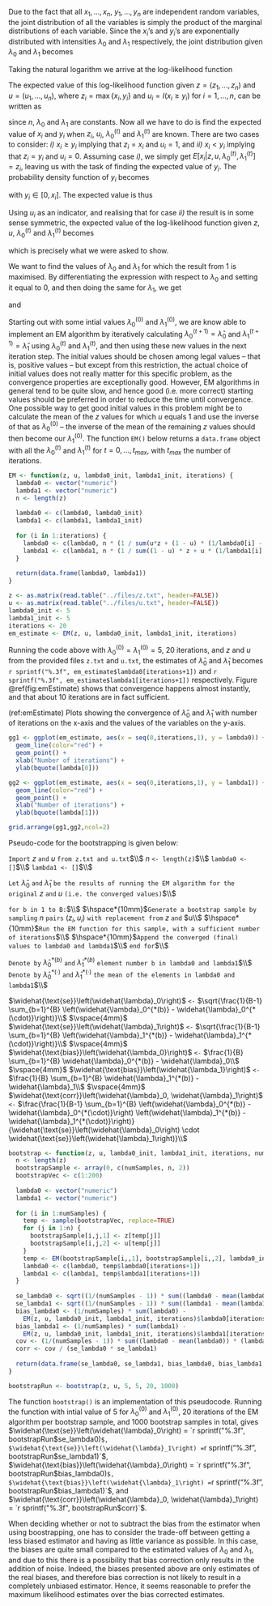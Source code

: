 \section{Problem C: The EM algorithm and bootstrapping}

\subsection{1.}

Due to the fact that all $x_1,...,x_n$, $y_1,...,y_n$ are independent random variables, the joint distribution of all the variables is simply the product of the marginal distributions of each variable. Since the $x_i$'s and $y_i$'s are exponentially distributed with intensities $\lambda_0$ and $\lambda_1$ respectively, the joint distribution given $\lambda_0$ and $\lambda_1$ becomes

\begin{equation}
f(x, y | \lambda_0, \lambda_1) = \prod_{i=1}^{n} \lambda_0 e^{-\lambda_0 x_i} \prod_{i=1}^{n} \lambda_1 e^{-\lambda_1 y_i}.
\end{equation}

Taking the natural logarithm we arrive at the log-likelihood function

\begin{equation}
\ln \left[f(x, y | \lambda_0, \lambda_1)\right] = n (\ln(\lambda_0) + \ln(\lambda_1)) - \lambda_0 \sum_{i=1}^{n} x_i - \lambda_1 \sum_{i=1}^{n} y_i.
\end{equation}

The expected value of this log-likelihood function given $z = (z_1,...,z_n)$ and $u = (u_1,...,u_n)$, where $z_i = \max{\{x_i, y_i\}}$ and $u_i = I(x_i \geqslant y_i)$ for $i = 1,...,n$, can be written as

\begin{align*}
&E\left[n (\ln(\lambda_0) + \ln(\lambda_1)) - \lambda_0 \sum_{i=1}^{n} x_i - \lambda_1 \sum_{i=1}^{n} y_i | z, u, \lambda_0^{(t)}, \lambda_1^{(t)}\right]\\
&= n (\ln(\lambda_0) + \ln(\lambda_1)) - \lambda_0 \sum_{i=1}^{n} E[x_i | z, u, \lambda_0^{(t)}, \lambda_1^{(t)}] - \lambda_1 \sum_{i=1}^{n} E[y_i | z, u, \lambda_0^{(t)}, \lambda_1^{(t)}],
\end{align*}

since $n$, $\lambda_0$ and $\lambda_1$ are constants. Now all we have to do is find the expected value of $x_i$ and $y_i$ when $z_i$, $u_i$, $\lambda_0^{(t)}$ and $\lambda_1^{(t)}$ are known. There are two cases to consider: _i)_ $x_i \geqslant y_i$ implying that $z_i = x_i$ and $u_i = 1$, and _ii)_ $x_i < y_i$ implying that $z_i = y_i$ and $u_i = 0$. Assuming case _i)_, we simply get $E[x_i | z, u, \lambda_0^{(t)}, \lambda_1^{(t)}] = z_i$, leaving us with the task of finding the expected value of $y_i$. The probability density function of $y_i$ becomes

\begin{equation}
f(y_i | z, u, \lambda_0^{(t)}, \lambda_1^{(t)}) = f(y_i | x_i, x_i \geqslant y_i, \lambda_1^{(t)}) = \frac{\lambda_1^{(t)} \exp{\left\{-\lambda_1^{(t)} y_i\right\}}}{\int_{0}^{x_i} \lambda_1^{(t)} \exp{\left\{-\lambda_1^{(t)} y_i\right\}} dy_i} = \frac{\lambda_1^{(t)} \exp{\left\{-\lambda_1^{(t)} y_i\right\}}}{1 - \exp{\left\{-\lambda_1^{(t)} x_i\right\}}},
\end{equation}

with $y_i \in {[0,x_i]}$. The expected value is thus

\begin{align*}
\int_{0}^{x_i} y_i \frac{\lambda_1^{(t)} \exp{\left\{-\lambda_1^{(t)} y_i\right\}}}{1 - \exp{\left\{-\lambda_1^{(t)} x_i\right\}}} dy_i &= \frac{1}{1 - \exp{\left\{-\lambda_1^{(t)} x_i\right\}}} \int_{0}^{x_i} y_i \lambda_1^{(t)} \exp{\left\{-\lambda_1^{(t)} y_i\right\}} dy_i\\
&= \frac{1}{1 - \exp{\left\{-\lambda_1^{(t)} x_i\right\}}} \left(\frac{1}{\lambda_1^{(t)}} - \frac{x_i + \frac{1}{\lambda_1^{(t)}}}{\exp{\{\lambda_1^{(t)} x_i\}}}\right)\\
&= \frac{\frac{\exp{\left\{\lambda_1^{(t)} x_i\right\}}}{\lambda_1^{(t)}} - x_i - \frac{1}{\lambda_1^{(t)}}}{\exp{\left\{\lambda_1^{(t)} x_i\right\}} - 1} = \frac{1}{\lambda_1^{(t)}} - \frac{x_i}{\exp{\left\{\lambda_1^{(t)} x_i\right\}} - 1}.
\end{align*}

Using $u_i$ as an indicator, and realising that for case _ii)_ the result is in some sense symmetric, the expected value of the log-likelihood function given $z$, $u$, $\lambda_0^{(t)}$ and $\lambda_1^{(t)}$ becomes

\begin{align*}
E\left[n (\ln(\lambda_0) + \ln(\lambda_1)) - \lambda_0 \sum_{i=1}^{n} x_i - \lambda_1 \sum_{i=1}^{n} y_i | z, u, \lambda_0^{(t)}, \lambda_1^{(t)}\right] &= n (\ln(\lambda_0) + \ln(\lambda_1))\\
&- \lambda_0 \sum_{i=1}^{n} \left[u_i z_i + (1 - u_i) \left(\frac{1}{\lambda_0^{(t)}} - \frac{z_i}{\exp{\left\{\lambda_0^{(t)} z_i\right\}} - 1}\right)\right]\\
&- \lambda_1 \sum_{i=1}^{n} \left[(1 - u_i) z_i + u_i \left(\frac{1}{\lambda_1^{(t)}} - \frac{z_i}{\exp{\left\{\lambda_1^{(t)} z_i\right\}} - 1}\right)\right],
\end{align*}

which is precisely what we were asked to show.

\subsection{2.}

We want to find the values of $\lambda_0$ and $\lambda_1$ for which the result from 1 is maximised. By differentiating the expression with respect to $\lambda_0$ and setting it equal to 0, and then doing the same for $\lambda_1$, we get

\begin{equation}
\widehat{\lambda}_0 = n \left(\sum_{i=1}^{n} \left(u_i z_i + (1 - u_i) \left(\frac{1}{\lambda_0^{(t)}} - \frac{z_i}{\exp{\left\{\lambda_0^{(t)} z_i\right\}} - 1}\right)\right)\right)^{-1}
\end{equation}

and

\begin{equation}
\widehat{\lambda}_1 = n \left(\sum_{i=1}^{n} \left((1 - u_i) z_i + u_i \left(\frac{1}{\lambda_1^{(t)}} - \frac{z_i}{\exp{\left\{\lambda_1^{(t)} z_i\right\}} - 1}\right)\right)\right)^{-1}.
\end{equation}

Starting out with some intial values $\lambda_0^{(0)}$ and $\lambda_1^{(0)}$, we are know able to implement an EM algorithm by iteratively calculating $\lambda_0^{(t+1)} = \widehat{\lambda}_0$ and $\lambda_1^{(t+1)} = \widehat{\lambda}_1$ using $\lambda_0^{(t)}$ and $\lambda_1^{(t)}$, and then using these new values in the next iteration step. The initial values should be chosen among legal values -- that is, positive values -- but except from this restriction, the actual choice of initial values does not really matter for this specific problem, as the convergence properties are exceptionally good. However, EM algorithms in general tend to be quite slow, and hence good (i.e. more correct) starting values should be preferred in order to reduce the time until convergence. One possible way to get good initial values in this problem might be to calculate the mean of the $z$ values for which $u$ equals 1 and use the inverse of that as $\lambda_0^{(0)}$ -- the inverse of the mean of the remaining $z$ values should then become our $\lambda_1^{(0)}$. The function `EM()` below returns a `data.frame` object with all the $\lambda_0^{(t)}$ and $\lambda_1^{(t)}$ for $t = 0,...,t_{max}$, with $t_{max}$ the number of iterations.

```r
EM <- function(z, u, lambda0_init, lambda1_init, iterations) {
  lambda0 <- vector("numeric")
  lambda1 <- vector("numeric")
  n <- length(z)
  
  lambda0 <- c(lambda0, lambda0_init)
  lambda1 <- c(lambda1, lambda1_init)
  
  for (i in 1:iterations) {
    lambda0 <- c(lambda0, n * (1 / sum(u*z + (1 - u) * (1/lambda0[i] - z/(exp(lambda0[i] * z) - 1)))))
    lambda1 <- c(lambda1, n * (1 / sum((1 - u) * z + u * (1/lambda1[i] - z/(exp(lambda1[i] * z) - 1)))))
  }
  
  return(data.frame(lambda0, lambda1))
}
```

```r
z <- as.matrix(read.table("../files/z.txt", header=FALSE))
u <- as.matrix(read.table("../files/u.txt", header=FALSE))
lambda0_init <- 5
lambda1_init <- 5
iterations <- 20
em_estimate <- EM(z, u, lambda0_init, lambda1_init, iterations)
```

Running the code above with $\lambda_0^{(0)} = \lambda_1^{(0)} = 5$, 20 iterations, and $z$ and $u$ from the provided files `z.txt` and `u.txt`, the estimates of $\widehat{\lambda}_0$ and $\widehat{\lambda}_1$ becomes `r sprintf("%.3f", em_estimate$lambda0[iterations+1])` and `r sprintf("%.3f", em_estimate$lambda1[iterations+1])` respectively. Figure \@ref(fig:emEstimate) shows that convergence happens almost instantly, and that about 10 iterations are in fact sufficient.

(ref:emEstimate) Plots showing the convergence of $\widehat{\lambda}_0$ and $\widehat{\lambda}_1$ with number of iterations on the x-axis and the values of the variables on the y-axis.

```r
gg1 <- ggplot(em_estimate, aes(x = seq(0,iterations,1), y = lambda0)) +
  geom_line(color="red") +
  geom_point() +
  xlab("Number of iterations") +
  ylab(bquote(lambda[0]))

gg2 <- ggplot(em_estimate, aes(x = seq(0,iterations,1), y = lambda1)) +
  geom_line(color="red") +
  geom_point() +
  xlab("Number of iterations") +
  ylab(bquote(lambda[1]))

grid.arrange(gg1,gg2,ncol=2)
```


\subsection{3.}

Pseudo-code for the bootstrapping is given below:

`Import` $z$ `and` $u$ `from z.txt and u.txt`$\\$
$n$ `<- length(z)`$\\$
`lambda0 <- []`$\\$
`lambda1 <- []`$\\$

`Let` $\widehat{\lambda}_0$ `and` $\widehat{\lambda}_1$ `be the results of running the EM algorithm for the original` $z$ `and` $u$ `(i.e. the converged values)`$\\$

`for b in 1 to B:`$\\$
  $\hspace*{10mm}$`Generate a bootstrap sample by sampling` $n$ `pairs` $(z_i,u_i)$ `with replacement from` $z$ `and` $u\\$
  $\hspace*{10mm}$`Run the EM function for this sample, with a sufficient number of iterations`$\\$
  $\hspace*{10mm}$`Append the converged (final) values to lambda0 and lambda1`$\\$
`end for`$\\$

`Denote by` $\widehat{\lambda}_0^{*(b)}$ `and` $\widehat{\lambda}_1^{*(b)}$ `element number b in lambda0 and lambda1`$\\$
`Denote by` $\widehat{\lambda}_0^{*(\cdot)}$ `and` $\widehat{\lambda}_1^{*(\cdot)}$ `the mean of the elements in lambda0 and lambda1`$\\$

$\widehat{\text{se}}\left(\widehat{\lambda}_0\right)$ `<-` $\sqrt{\frac{1}{B-1} \sum_{b=1}^{B} \left(\widehat{\lambda}_0^{*(b)} - \widehat{\lambda}_0^{*(\cdot)}\right)}\\$
$\vspace{4mm}$
$\widehat{\text{se}}\left(\widehat{\lambda}_1\right)$ `<-` $\sqrt{\frac{1}{B-1} \sum_{b=1}^{B} \left(\widehat{\lambda}_1^{*(b)} - \widehat{\lambda}_1^{*(\cdot)}\right)}\\$
$\vspace{4mm}$
$\widehat{\text{bias}}\left(\widehat{\lambda_0}\right)$ `<-` $\frac{1}{B} \sum_{b=1}^{B} \widehat{\lambda}_0^{*(b)} - \widehat{\lambda}_0\\$
$\vspace{4mm}$
$\widehat{\text{bias}}\left(\widehat{\lambda_1}\right)$ `<-` $\frac{1}{B} \sum_{b=1}^{B} \widehat{\lambda}_1^{*(b)} - \widehat{\lambda}_1\\$
$\vspace{4mm}$
$\widehat{\text{corr}}\left(\widehat{\lambda}_0, \widehat{\lambda}_1\right)$ `<-` $\frac{\frac{1}{B-1} \sum_{b=1}^{B} \left(\widehat{\lambda}_0^{*(b)} - \widehat{\lambda}_0^{*(\cdot)}\right) \left(\widehat{\lambda}_1^{*(b)} - \widehat{\lambda}_1^{*(\cdot)}\right)}{\widehat{\text{se}}\left(\widehat{\lambda}_0\right) \cdot  \widehat{\text{se}}\left(\widehat{\lambda}_1\right)}\\$


```r
bootstrap <- function(z, u, lambda0_init, lambda1_init, iterations, numSamples) {
  n <- length(z)
  bootstrapSample <- array(0, c(numSamples, n, 2))
  bootstrapVec <- c(1:200)
  
  lambda0 <- vector("numeric")
  lambda1 <- vector("numeric")
  
  for (i in 1:numSamples) {
    temp <- sample(bootstrapVec, replace=TRUE)
    for (j in 1:n) {
      bootstrapSample[i,j,1] <- z[temp[j]]
      bootstrapSample[i,j,2] <- u[temp[j]]
    }
    temp <- EM(bootstrapSample[i,,1], bootstrapSample[i,,2], lambda0_init, lambda1_init, iterations)
    lambda0 <- c(lambda0, temp$lambda0[iterations+1])
    lambda1 <- c(lambda1, temp$lambda1[iterations+1])
  }
  
  se_lambda0 <- sqrt((1/(numSamples - 1)) * sum((lambda0 - mean(lambda0))^2))
  se_lambda1 <- sqrt((1/(numSamples - 1)) * sum((lambda1 - mean(lambda1))^2))
  bias_lambda0 <- (1/numSamples) * sum(lambda0) - 
    EM(z, u, lambda0_init, lambda1_init, iterations)$lambda0[iterations+1]
  bias_lambda1 <- (1/numSamples) * sum(lambda1) - 
    EM(z, u, lambda0_init, lambda1_init, iterations)$lambda1[iterations+1]
  cov <- (1/(numSamples - 1)) * sum((lambda0 - mean(lambda0)) * (lambda1 - mean(lambda1)))
  corr <- cov / (se_lambda0 * se_lambda1)
  
  return(data.frame(se_lambda0, se_lambda1, bias_lambda0, bias_lambda1, corr))
}

bootstrapRun <- bootstrap(z, u, 5, 5, 20, 1000)
```

The function `bootstrap()` is an implementation of this pseudocode. Running the function with intial value of 5 for $\lambda_0^{(0)}$ and $\lambda_1^{(0)}$, 20 iterations of the EM algorithm per bootstrap sample, and 1000 bootstrap samples in total, gives $\widehat{\text{se}}\left(\widehat{\lambda}_0\right) = `r sprintf("%.3f", bootstrapRun$se_lambda0)`$, $\widehat{\text{se}}\left(\widehat{\lambda}_1\right) = `r sprintf("%.3f", bootstrapRun$se_lambda1)`$, $\widehat{\text{bias}}\left(\widehat{\lambda}_0\right) = `r sprintf("%.3f", bootstrapRun$bias_lambda0)`$, $\widehat{\text{bias}}\left(\widehat{\lambda}_1\right) = `r sprintf("%.3f", bootstrapRun$bias_lambda1)`$, and $\widehat{\text{corr}}\left(\widehat{\lambda}_0, \widehat{\lambda}_1\right) = `r sprintf("%.3f", bootstrapRun$corr)`$.

When deciding whether or not to subtract the bias from the estimator when using boostrapping, one has to consider the trade-off between getting a less biased estimator and having as little variance as possible. In this case, the biases are quite small compared to the estimated values of $\lambda_0$ and $\lambda_1$, and due to this there is a possibility that bias correction only results in the addition of noise. Indeed, the biases presented above are only estimates of the real biases, and therefore bias correction is not likely to result in a completely unbiased estimator. Hence, it seems reasonable to prefer the maximum likelihood estimates over the bias corrected estimates.